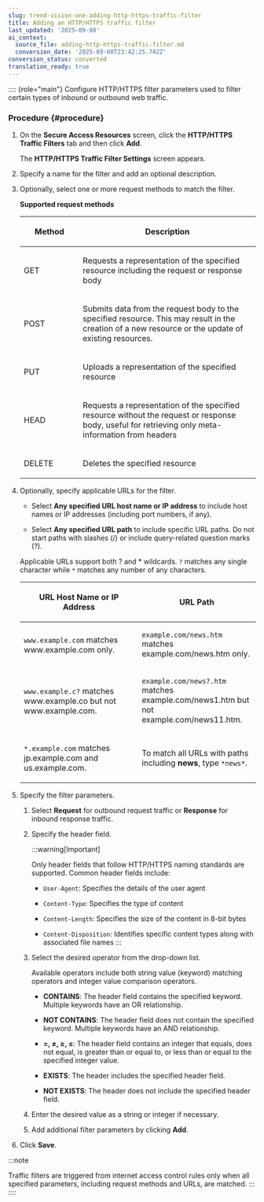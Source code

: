 ```yaml
---
slug: trend-vision-one-adding-http-https-traffic-filter
title: Adding an HTTP/HTTPS traffic filter
last_updated: '2025-09-08'
ai_context:
  source_file: adding-http-https-traffic-filter.md
  conversion_date: '2025-09-08T23:42:25.742Z'
conversion_status: converted
translation_ready: true
---
```


:::: {role="main"}
Configure HTTP/HTTPS filter parameters used to filter certain types of inbound or outbound web traffic.

### Procedure {#procedure}

1.  On the **Secure Access Resources** screen, click the **HTTP/HTTPS Traffic Filters** tab and then click **Add**.

    The **HTTP/HTTPS Traffic Filter Settings** screen appears.

2.  Specify a name for the filter and add an optional description.

3.  Optionally, select one or more request methods to match the filter.

    **Supported request methods**

    <table>
    <colgroup>
    <col style="width: 25%" />
    <col style="width: 75%" />
    </colgroup>
    <thead>
    <tr>
    <th><p>Method</p></th>
    <th><p>Description</p></th>
    </tr>
    </thead>
    <tbody>
    <tr>
    <td><p>GET</p></td>
    <td><p>Requests a representation of the specified resource including the request or response body</p></td>
    </tr>
    <tr>
    <td><p>POST</p></td>
    <td><p>Submits data from the request body to the specified resource. This may result in the creation of a new resource or the update of existing resources.</p></td>
    </tr>
    <tr>
    <td><p>PUT</p></td>
    <td><p>Uploads a representation of the specified resource</p></td>
    </tr>
    <tr>
    <td><p>HEAD</p></td>
    <td><p>Requests a representation of the specified resource without the request or response body, useful for retrieving only meta-information from headers</p></td>
    </tr>
    <tr>
    <td><p>DELETE</p></td>
    <td><p>Deletes the specified resource</p></td>
    </tr>
    </tbody>
    </table>

4.  Optionally, specify applicable URLs for the filter.

    - Select **Any specified URL host name or IP address** to include host names or IP addresses (including port numbers, if any).

    - Select **Any specified URL path** to include specific URL paths. Do not start paths with slashes (/) or include query-related question marks (?).

    Applicable URLs support both ? and \* wildcards. `?` matches any single character while `*` matches any number of any characters.

    <table>
    <colgroup>
    <col style="width: 50%" />
    <col style="width: 50%" />
    </colgroup>
    <thead>
    <tr>
    <th><p>URL Host Name or IP Address</p></th>
    <th><p>URL Path</p></th>
    </tr>
    </thead>
    <tbody>
    <tr>
    <td><p><code>www.example.com</code> matches www.example.com only.</p></td>
    <td><p><code>example.com/news.htm</code> matches example.com/news.htm only.</p></td>
    </tr>
    <tr>
    <td><p><code>www.example.c?</code> matches www.example.co but not www.example.com.</p></td>
    <td><p><code>example.com/news?.htm</code> matches example.com/news1.htm but not example.com/news11.htm.</p></td>
    </tr>
    <tr>
    <td><p><code>*.example.com</code> matches jp.example.com and us.example.com.</p></td>
    <td><p>To match all URLs with paths including <strong>news</strong>, type <code>*news*</code>.</p></td>
    </tr>
    </tbody>
    </table>

5.  Specify the filter parameters.

    1.  Select **Request** for outbound request traffic or **Response** for inbound response traffic.

    2.  Specify the header field.

        :::warning[Important]

        Only header fields that follow HTTP/HTTPS naming standards are supported. Common header fields include:

        - `User-Agent`: Specifies the details of the user agent

        - `Content-Type`: Specifies the type of content

        - `Content-Length`: Specifies the size of the content in 8-bit bytes

        - `Content-Disposition`: Identifies specific content types along with associated file names
        :::

    3.  Select the desired operator from the drop-down list.

        Available operators include both string value (keyword) matching operators and integer value comparison operators.

        - **CONTAINS**: The header field contains the specified keyword. Multiple keywords have an OR relationship.

        - **NOT CONTAINS**: The header field does not contain the specified keyword. Multiple keywords have an AND relationship.

        - **=, ≠, ≥, ≤**: The header field contains an integer that equals, does not equal, is greater than or equal to, or less than or equal to the specified integer value.

        - **EXISTS**: The header includes the specified header field.

        - **NOT EXISTS**: The header does not include the specified header field.

    4.  Enter the desired value as a string or integer if necessary.

    5.  Add additional filter parameters by clicking **Add**.

6.  Click **Save**.

:::note

Traffic filters are triggered from internet access control rules only when all specified parameters, including request methods and URLs, are matched.
:::
::::
